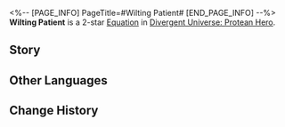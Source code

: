 <%-- [PAGE_INFO]
PageTitle=#Wilting Patient#
[END_PAGE_INFO] --%>
{{Equation Infobox
|period   = Protean Hero
|rarity   = 2
|path1    = Harmony*4
|path2    = Nihility*2
|effect   = When enemy targets take "{{Extra Effect|Harmonize|61000053}}" DMG, additionally take 1 instance of "{{Extra Effect|Harmonize|61000053}}" DMG equal to {{Color|h|75%}} of the original DMG. Every debuff currently on the target additionally increases this DMG by {{Color|h|2%}}, up to {{Color|h|40%}}.
|mentions = Cerces; Thanatos
}}
'''Wilting Patient''' is a 2-star [[Divergent Universe: Protean Hero/Equations|Equation]] in [[Divergent Universe: Protean Hero]].

==Story==
{{Description|Be grateful for your healthy body, and may you be safe from disease.<br />If you happen to encounter someone burdened with branch-like protrusions, do not approach rashly.<br />The strange disease known as the Withering Curse is rampant in the city of Raelvis.<br />Some say the afflicted have received enlightenment from Cerces,<br />whilehile others claim it as a miracle of Thanatos.<br />Yet, the sufferers neither speak the truth nor show signs of life ebbing away.<br />They merely gravitate towards each other, like withered trees seeking to form a forest.<br />No one can understand the whispers of the patients, just as no one can comprehend the murmurs of the forest breeze.<br />You may wonder what meaning remains in an already-withered life.<br />But upon reflection, isn't your life and mine withering all the same?}}
<!--
==Gameplay Notes==
* 
-->
==Other Languages==
{{Other Languages
|en   = Wilting Patient
|zhs  = 枯萎病人
|zht  = 枯萎病人
|ja   = {{Rubi|枯|か}}れる{{Rubi|病人|びょうにん}}
|ko   = 시들어버린 환자
|es   = Paciente marchito
|fr   = Patient en déclin
|ru   = Увядающий пациент
|th   = ผู้ป่วยที่เหี่ยวเฉา
|vi   = Bệnh Nhân Khô Héo
|de   = Verwelkter Patient
|id   = Wilting Patient
|pt   = Paciente Decadente
}}

==Change History==
{{Change History|3.1}}